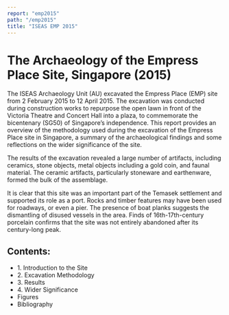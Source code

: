 ```yaml
---
report: "emp2015"
path: "/emp2015"
title: "ISEAS EMP 2015"
---
```



# The Archaeology of the Empress Place Site, Singapore (2015)

The ISEAS Archaeology Unit (AU) excavated the Empress Place (EMP) site from 2 February 2015 to 12 April 2015. The excavation was conducted during construction works to repurpose the open lawn in front of the Victoria Theatre and Concert Hall into a plaza, to commemorate the bicentenary (SG50) of Singapore’s independence. This report provides an overview of the methodology used during the excavation of the Empress Place site in Singapore, a summary of the archaeological findings and some reflections on the wider significance of the site. 

The results of the excavation revealed a large number of artifacts, including ceramics, stone objects, metal objects including a gold coin, and faunal material. The ceramic artifacts, particularly stoneware and earthenware, formed the bulk of the assemblage. 

It is clear that this site was an important part of the Temasek settlement and supported its role as a port. Rocks and timber features may have been used for roadways, or even a pier. The presence of boat planks suggests the dismantling of disused vessels in the area. Finds of 16th-17th-century porcelain confirms that the site was not entirely abandoned after its century-long peak.

## Contents:

 - <BaseLink href="/emp2015/text/introduction">1. Introduction to the Site</BaseLink>
 - <BaseLink href="/emp2015/text/excavationmethodology">2. Excavation Methodology</BaseLink>
 - <BaseLink href="/emp2015/text/results">3. Results</BaseLink>
 - <BaseLink href="/emp2015/text/widersignificance">4. Wider Significance</BaseLink>
 - <BaseLink href="/emp2015/text/figures">Figures</BaseLink>
 - <BaseLink href="/emp2015/text/bibliography">Bibliography</BaseLink>


